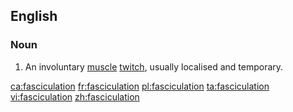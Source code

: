 ==English==
{{wikipedia}}

===Noun===
{{en-noun}}

# {{context|anatomy|muscles|lang=en}} An involuntary [[muscle]] [[twitch]], usually localised and temporary.

[[ca:fasciculation]]
[[fr:fasciculation]]
[[pl:fasciculation]]
[[ta:fasciculation]]
[[vi:fasciculation]]
[[zh:fasciculation]]